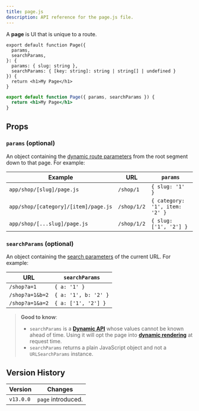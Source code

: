 ```yaml
---
title: page.js
description: API reference for the page.js file.
---
```


A **page** is UI that is unique to a route.

```tsx filename="app/blog/[slug]/page.tsx" switcher
export default function Page({
  params,
  searchParams,
}: {
  params: { slug: string },
  searchParams: { [key: string]: string | string[] | undefined }
}) {
  return <h1>My Page</h1>
}
```

```jsx filename="app/blog/[slug]/page.js" switcher
export default function Page({ params, searchParams }) {
  return <h1>My Page</h1>
}
```

## Props

### `params` (optional)

An object containing the [dynamic route parameters](/docs/app/building-your-application/routing/dynamic-routes) from the root segment down to that page. For example:

| Example                              | URL         | `params`                       |
| ------------------------------------ | ----------- | ------------------------------ |
| `app/shop/[slug]/page.js`            | `/shop/1`   | `{ slug: '1' }`                |
| `app/shop/[category]/[item]/page.js` | `/shop/1/2` | `{ category: '1', item: '2' }` |
| `app/shop/[...slug]/page.js`         | `/shop/1/2` | `{ slug: ['1', '2'] }`         |

### `searchParams` (optional)

An object containing the [search parameters](https://developer.mozilla.org/docs/Learn/Common_questions/What_is_a_URL#parameters) of the current URL. For example:

| URL             | `searchParams`       |
| --------------- | -------------------- |
| `/shop?a=1`     | `{ a: '1' }`         |
| `/shop?a=1&b=2` | `{ a: '1', b: '2' }` |
| `/shop?a=1&a=2` | `{ a: ['1', '2'] }`  |

> **Good to know**:
>
> - `searchParams` is a **[Dynamic API](/docs/app/building-your-application/rendering/server-components#server-rendering-strategies#dynamic-functions)** whose values cannot be known ahead of time. Using it will opt the page into **[dynamic rendering](/docs/app/building-your-application/rendering/server-components#dynamic-rendering)** at request time.
> - `searchParams` returns a plain JavaScript object and not a `URLSearchParams` instance.

## Version History

| Version   | Changes            |
| --------- | ------------------ |
| `v13.0.0` | `page` introduced. |
